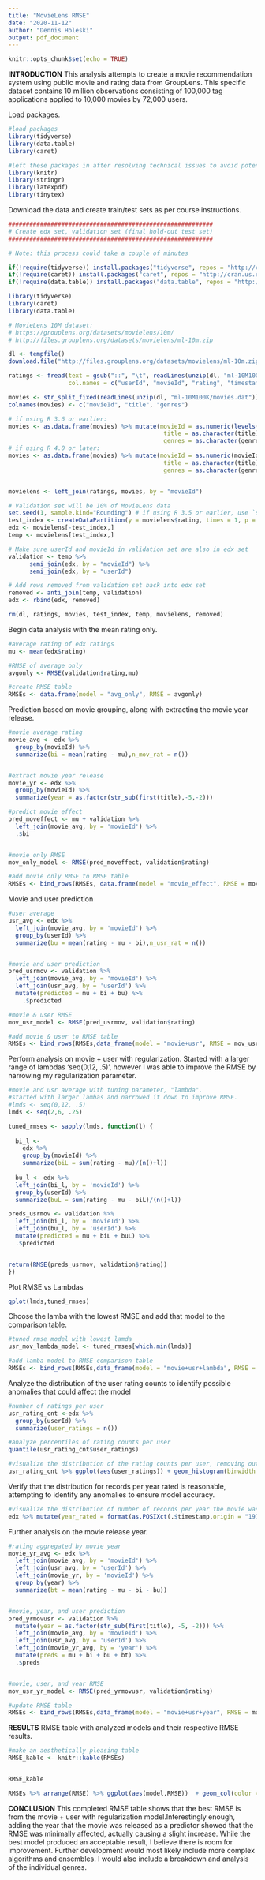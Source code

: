 ```yaml
---
title: "MovieLens RMSE"
date: "2020-11-12"
author: "Dennis Holeski"
output: pdf_document
---
```


```r
knitr::opts_chunk$set(echo = TRUE)
```

**INTRODUCTION**
This analysis attempts to create a movie recommendation system using public movie and rating data from GroupLens. This specific dataset contains 10 million observations consisting of 100,000 tag applications applied to 10,000 movies by 72,000 users. 


Load packages.
```r
#load packages
library(tidyverse)
library(data.table)
library(caret)

#left these packages in after resolving technical issues to avoid potentially reoccurring issues.
library(knitr)
library(stringr)
library(latexpdf)
library(tinytex)
```

Download the data and create train/test sets as per course instructions.
```r
##########################################################
# Create edx set, validation set (final hold-out test set)
##########################################################

# Note: this process could take a couple of minutes

if(!require(tidyverse)) install.packages("tidyverse", repos = "http://cran.us.r-project.org")
if(!require(caret)) install.packages("caret", repos = "http://cran.us.r-project.org")
if(!require(data.table)) install.packages("data.table", repos = "http://cran.us.r-project.org")

library(tidyverse)
library(caret)
library(data.table)

# MovieLens 10M dataset:
# https://grouplens.org/datasets/movielens/10m/
# http://files.grouplens.org/datasets/movielens/ml-10m.zip

dl <- tempfile()
download.file("http://files.grouplens.org/datasets/movielens/ml-10m.zip", dl)

ratings <- fread(text = gsub("::", "\t", readLines(unzip(dl, "ml-10M100K/ratings.dat"))),
                 col.names = c("userId", "movieId", "rating", "timestamp"))

movies <- str_split_fixed(readLines(unzip(dl, "ml-10M100K/movies.dat")), "\\::", 3)
colnames(movies) <- c("movieId", "title", "genres")

# if using R 3.6 or earlier:
movies <- as.data.frame(movies) %>% mutate(movieId = as.numeric(levels(movieId))[movieId],
                                            title = as.character(title),
                                            genres = as.character(genres))
# if using R 4.0 or later:
movies <- as.data.frame(movies) %>% mutate(movieId = as.numeric(movieId),
                                            title = as.character(title),
                                            genres = as.character(genres))


movielens <- left_join(ratings, movies, by = "movieId")

# Validation set will be 10% of MovieLens data
set.seed(1, sample.kind="Rounding") # if using R 3.5 or earlier, use `set.seed(1)`
test_index <- createDataPartition(y = movielens$rating, times = 1, p = 0.1, list = FALSE)
edx <- movielens[-test_index,]
temp <- movielens[test_index,]

# Make sure userId and movieId in validation set are also in edx set
validation <- temp %>% 
      semi_join(edx, by = "movieId") %>%
      semi_join(edx, by = "userId")

# Add rows removed from validation set back into edx set
removed <- anti_join(temp, validation)
edx <- rbind(edx, removed)

rm(dl, ratings, movies, test_index, temp, movielens, removed)

```


Begin data analysis with the mean rating only.
```r
#average rating of edx ratings
mu <- mean(edx$rating)

#RMSE of average only
avgonly <- RMSE(validation$rating,mu)

#create RMSE table
RMSEs <- data.frame(model = "avg_only", RMSE = avgonly)
```

Prediction based on movie grouping, along with extracting the movie year release.
```r
#movie average rating
movie_avg <- edx %>% 
  group_by(movieId) %>% 
  summarize(bi = mean(rating - mu),n_mov_rat = n())


#extract movie year release
movie_yr <- edx %>%
  group_by(movieId) %>%
  summarize(year = as.factor(str_sub(first(title),-5,-2)))

#predict movie effect
pred_moveffect <- mu + validation %>% 
  left_join(movie_avg, by = 'movieId') %>%
  .$bi


#movie only RMSE
mov_only_model <- RMSE(pred_moveffect, validation$rating)

#add movie only RMSE to RMSE table
RMSEs <- bind_rows(RMSEs, data.frame(model = "movie_effect", RMSE = mov_only_model))
```

Movie and user prediction
```r
#user average
usr_avg <- edx %>% 
  left_join(movie_avg, by = 'movieId') %>%
  group_by(userId) %>%
  summarize(bu = mean(rating - mu - bi),n_usr_rat = n())


#movie and user prediction
pred_usrmov <- validation %>% 
  left_join(movie_avg, by = 'movieId') %>%
  left_join(usr_avg, by = 'userId') %>%
  mutate(predicted = mu + bi + bu) %>%
    .$predicted

#movie & user RMSE
mov_usr_model <- RMSE(pred_usrmov, validation$rating)

#add movie & user to RMSE table
RMSEs <- bind_rows(RMSEs,data_frame(model = "movie+usr", RMSE = mov_usr_model ))
```

Perform analysis on movie + user with regularization. Started with a larger range of lambdas 'seq(0,12, .5)', however I was able to improve the RMSE by narrowing my regularization parameter. 
```r
#movie and usr average with tuning parameter, "lambda".
#started with larger lambas and narrowed it down to improve RMSE.
#lmds <- seq(0,12, .5)
lmds <- seq(2,6, .25)

tuned_rmses <- sapply(lmds, function(l) {
  
  bi_l <- 
    edx %>%
    group_by(movieId) %>%
    summarize(biL = sum(rating - mu)/(n()+l))
  
  bu_l <- edx %>%
  left_join(bi_l, by = 'movieId') %>% 
  group_by(userId) %>%
  summarize(buL = sum(rating - mu - biL)/(n()+l))

preds_usrmov <- validation %>% 
  left_join(bi_l, by = 'movieId') %>%
  left_join(bu_l, by = 'userId') %>%
  mutate(predicted = mu + biL + buL) %>%
  .$predicted


return(RMSE(preds_usrmov, validation$rating))
})
```

Plot RMSE vs Lambdas
```r
qplot(lmds,tuned_rmses)
```

Choose the lamba with the lowest RMSE and add that model to the comparison table.
```r
#tuned rmse model with lowest lamda
usr_mov_lambda_model <- tuned_rmses[which.min(lmds)]

#add lamba model to RMSE comparison table
RMSEs <- bind_rows(RMSEs,data_frame(model = "movie+usr+lambda", RMSE = usr_mov_lambda_model))
```

Analyze the distribution of the user rating counts to identify possible anomalies that could affect the model
```r
#number of ratings per user
usr_rating_cnt <-edx %>% 
  group_by(userId) %>%
  summarize(user_ratings = n())

#analyze percentiles of rating counts per user
quantile(usr_rating_cnt$user_ratings)

#visualize the distribution of the rating counts per user, removing outliers (100th percentile)
usr_rating_cnt %>% ggplot(aes(user_ratings)) + geom_histogram(binwidth = 10) +  xlim(0,quantile(usr_rating_cnt$user_ratings,.99))
```


Verify that the distribution for records per year rated is reasonable, attempting to identify any anomalies to ensure model accuracy.
```r
#visualize the distribution of number of records per year the movie was rated
edx %>% mutate(year_rated = format(as.POSIXct(.$timestamp,origin = "1970-01-01",tz = "UTC"),"%Y")) %>% ggplot(aes(year_rated)) + geom_histogram(stat = "count") 
```

Further analysis on the movie release year.
```r
#rating aggregated by movie year
movie_yr_avg <- edx %>%
  left_join(movie_avg, by = 'movieId') %>%
  left_join(usr_avg, by = 'userId') %>% 
  left_join(movie_yr, by = 'movieId') %>% 
  group_by(year) %>%
  summarize(bt = mean(rating - mu - bi - bu))


#movie, year, and user prediction
pred_yrmovusr <- validation %>% 
  mutate(year = as.factor(str_sub(first(title), -5, -2))) %>%
  left_join(movie_avg, by = 'movieId') %>%
  left_join(usr_avg, by = 'userId') %>%
  left_join(movie_yr_avg, by = 'year') %>% 
  mutate(preds = mu + bi + bu + bt) %>%
  .$preds


#movie, user, and year RMSE
mov_usr_yr_model <- RMSE(pred_yrmovusr, validation$rating)

#update RMSE table
RMSEs <- bind_rows(RMSEs,data_frame(model = "movie+usr+year", RMSE = mov_usr_yr_model ))
```


**RESULTS**
RMSE table with analyzed models and their respective RMSE results.
```r
#make an aesthetically pleasing table
RMSE_kable <- knitr::kable(RMSEs)


RMSE_kable
```
```r
RMSEs %>% arrange(RMSE) %>% ggplot(aes(model,RMSE))  + geom_col(color = "gray") + geom_text(aes(label = round(RMSE,6)),color = "white", vjust = 1.5)
```

**CONCLUSION**
This completed RMSE table shows that the best RMSE is from the movie + user with regularization model.Interestingly enough, adding the year that the movie was released as a predictor showed that the RMSE was minimally affected, actually causing a slight increase. While the best model produced an acceptable result, I believe there is room for improvement. Further development would most likely include more complex algorithms and ensembles. I would also include a breakdown and analysis of the individual genres.